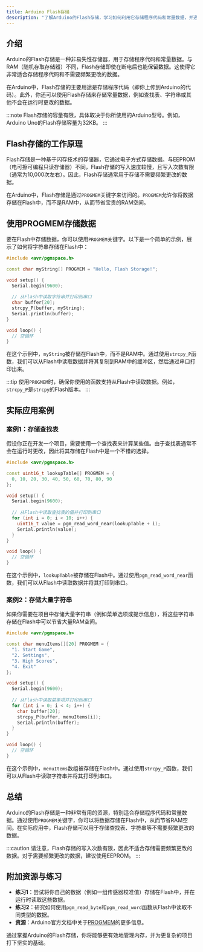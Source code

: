 ```yaml
---
title: Arduino Flash存储
description: "了解Arduino的Flash存储，学习如何利用它存储程序代码和常量数据，并通过实际案例掌握其应用。"
---
```


## 介绍

Arduino的Flash存储是一种非易失性存储器，用于存储程序代码和常量数据。与RAM（随机存取存储器）不同，Flash存储即使在断电后也能保留数据。这使得它非常适合存储程序代码和不需要频繁更改的数据。

在Arduino中，Flash存储的主要用途是存储程序代码（即你上传到Arduino的代码）。此外，你还可以使用Flash存储来存储常量数据，例如查找表、字符串或其他不会在运行时更改的数据。

:::note
Flash存储的容量有限，具体取决于你所使用的Arduino型号。例如，Arduino Uno的Flash存储容量为32KB。
:::

## Flash存储的工作原理

Flash存储是一种基于闪存技术的存储器，它通过电子方式存储数据。与EEPROM（电可擦可编程只读存储器）不同，Flash存储的写入速度较慢，且写入次数有限（通常为10,000次左右）。因此，Flash存储通常用于存储不需要频繁更改的数据。

在Arduino中，Flash存储是通过`PROGMEM`关键字来访问的。`PROGMEM`允许你将数据存储在Flash中，而不是RAM中，从而节省宝贵的RAM空间。

## 使用PROGMEM存储数据

要在Flash中存储数据，你可以使用`PROGMEM`关键字。以下是一个简单的示例，展示了如何将字符串存储在Flash中：

```cpp
#include <avr/pgmspace.h>

const char myString[] PROGMEM = "Hello, Flash Storage!";

void setup() {
  Serial.begin(9600);
  
  // 从Flash中读取字符串并打印到串口
  char buffer[20];
  strcpy_P(buffer, myString);
  Serial.println(buffer);
}

void loop() {
  // 空循环
}
```

在这个示例中，`myString`被存储在Flash中，而不是RAM中。通过使用`strcpy_P`函数，我们可以从Flash中读取数据并将其复制到RAM中的缓冲区，然后通过串口打印出来。

:::tip
使用`PROGMEM`时，确保你使用的函数支持从Flash中读取数据。例如，`strcpy_P`是`strcpy`的Flash版本。
:::

## 实际应用案例

### 案例1：存储查找表

假设你正在开发一个项目，需要使用一个查找表来计算某些值。由于查找表通常不会在运行时更改，因此将其存储在Flash中是一个不错的选择。

```cpp
#include <avr/pgmspace.h>

const uint16_t lookupTable[] PROGMEM = {
  0, 10, 20, 30, 40, 50, 60, 70, 80, 90
};

void setup() {
  Serial.begin(9600);
  
  // 从Flash中读取查找表的值并打印到串口
  for (int i = 0; i < 10; i++) {
    uint16_t value = pgm_read_word_near(lookupTable + i);
    Serial.println(value);
  }
}

void loop() {
  // 空循环
}
```

在这个示例中，`lookupTable`被存储在Flash中。通过使用`pgm_read_word_near`函数，我们可以从Flash中读取数据并将其打印到串口。

### 案例2：存储大量字符串

如果你需要在项目中存储大量字符串（例如菜单选项或提示信息），将这些字符串存储在Flash中可以节省大量RAM空间。

```cpp
#include <avr/pgmspace.h>

const char menuItems[][20] PROGMEM = {
  "1. Start Game",
  "2. Settings",
  "3. High Scores",
  "4. Exit"
};

void setup() {
  Serial.begin(9600);
  
  // 从Flash中读取菜单项并打印到串口
  for (int i = 0; i < 4; i++) {
    char buffer[20];
    strcpy_P(buffer, menuItems[i]);
    Serial.println(buffer);
  }
}

void loop() {
  // 空循环
}
```

在这个示例中，`menuItems`数组被存储在Flash中。通过使用`strcpy_P`函数，我们可以从Flash中读取字符串并将其打印到串口。

## 总结

Arduino的Flash存储是一种非常有用的资源，特别适合存储程序代码和常量数据。通过使用`PROGMEM`关键字，你可以将数据存储在Flash中，从而节省RAM空间。在实际应用中，Flash存储可以用于存储查找表、字符串等不需要频繁更改的数据。

:::caution
请注意，Flash存储的写入次数有限，因此不适合存储需要频繁更改的数据。对于需要频繁更改的数据，建议使用EEPROM。
:::

## 附加资源与练习

- **练习1**：尝试将你自己的数据（例如一组传感器校准值）存储在Flash中，并在运行时读取这些数据。
- **练习2**：研究如何使用`pgm_read_byte`和`pgm_read_word`函数从Flash中读取不同类型的数据。
- **资源**：Arduino官方文档中关于[PROGMEM](https://www.arduino.cc/reference/en/language/variables/utilities/progmem/)的更多信息。

通过掌握Arduino的Flash存储，你将能够更有效地管理内存，并为更复杂的项目打下坚实的基础。